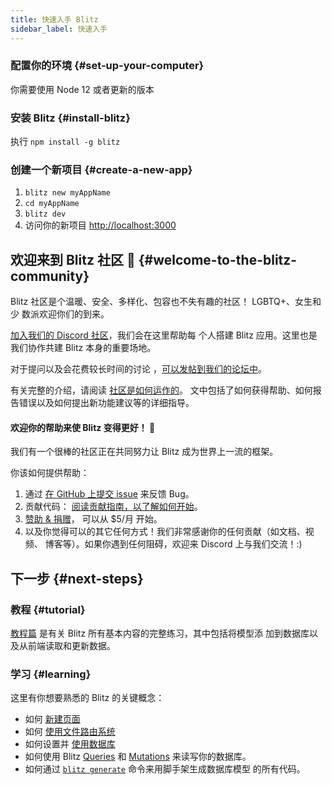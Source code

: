 ```yaml
---
title: 快速入手 Blitz
sidebar_label: 快速入手
---
```


### 配置你的环境 {#set-up-your-computer}

你需要使用 Node 12 或者更新的版本

### 安装 Blitz {#install-blitz}

执行 `npm install -g blitz`

### 创建一个新项目 {#create-a-new-app}

1. `blitz new myAppName`
2. `cd myAppName`
3. `blitz dev`
4. 访问你的新项目 [http://localhost:3000](http://localhost:3000)

## 欢迎来到 Blitz 社区 👋 {#welcome-to-the-blitz-community}

Blitz 社区是个温暖、安全、多样化、包容也不失有趣的社区！ LGBTQ+、女生和少
数派欢迎你们的到来。

[加入我们的 Discord 社区](https://discord.blitzjs.com)，我们会在这里帮助每
个人搭建 Blitz 应用。这里也是我们协作共建 Blitz 本身的重要场地。

对于提问以及会花费较长时间的讨论
，[可以发帖到我们的论坛中](https://github.com/blitz-js/blitz/discussions)。

有关完整的介绍，请阅读 [社区是如何运作的](./how-the-community-operates)。
文中包括了如何获得帮助、如何报告错误以及如何提出新功能建议等的详细指导。

#### 欢迎你的帮助来使 Blitz 变得更好！ 🤝

我们有一个很棒的社区正在共同努力让 Blitz 成为世界上一流的框架。

你该如何提供帮助：

1. 通过
   [在 GitHub 上提交 issue](https://github.com/blitz-js/blitz/issues/new/choose)
   来反馈 Bug。
1. 贡献代码： [阅读贡献指南，以了解如何开始](./contributing)。
1. [赞助 & 捐赠](https://github.com/blitz-js/blitz#sponsors-and-donations)，
   可以从 $5/月 开始。
1. 以及你觉得可以的其它任何方式！我们非常感谢你的任何贡献（如文档、视频、
   博客等）。如果你遇到任何阻碍，欢迎来 Discord 上与我们交流！:)

## 下一步 {#next-steps}

### 教程 {#tutorial}

[教程篇](./tutorial) 是有关 Blitz 所有基本内容的完整练习，其中包括将模型添
加到数据库以及从前端读取和更新数据。

### 学习 {#learning}

这里有你想要熟悉的 Blitz 的关键概念：

- 如何 [新建页面](./pages)
- 如何 [使用文件路由系统](./routing)
- 如何设置并 [使用数据库](./database-overview)
- 如何使用 Blitz [Queries](./query-resolvers) 和
  [Mutations](./mutation-resolvers) 来读写你的数据库。
- 如何通过 [`blitz generate`](./cli-generate) 命令来用脚手架生成数据库模型
  的所有代码。

